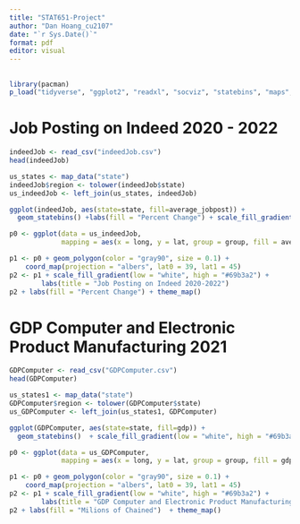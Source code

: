 ```yaml
---
title: "STAT651-Project"
author: "Dan Hoang_cu2107"
date: "`r Sys.Date()`"
format: pdf
editor: visual
---
```


## 

```r
library(pacman)
p_load("tidyverse", "ggplot2", "readxl", "socviz", "statebins", "maps", "ggthemes")
```

# Job Posting on Indeed 2020 - 2022

```r
indeedJob <- read_csv("indeedJob.csv")
head(indeedJob)
```

```r
us_states <- map_data("state")
indeedJob$region <- tolower(indeedJob$state)
us_indeedJob <- left_join(us_states, indeedJob)
```

```r
ggplot(indeedJob, aes(state=state, fill=average_jobpost)) +
  geom_statebins() +labs(fill = "Percent Change") + scale_fill_gradient(low = "white", high = "#69b3a2") 
```

```r
p0 <- ggplot(data = us_indeedJob,
             mapping = aes(x = long, y = lat, group = group, fill = average_jobpost))

p1 <- p0 + geom_polygon(color = "gray90", size = 0.1) +
    coord_map(projection = "albers", lat0 = 39, lat1 = 45) 
p2 <- p1 + scale_fill_gradient(low = "white", high = "#69b3a2") +
        labs(title = "Job Posting on Indeed 2020-2022") 
p2 + labs(fill = "Percent Change") + theme_map()
```

\newpage

# GDP Computer and Electronic Product Manufacturing 2021

```r
GDPComputer <- read_csv("GDPComputer.csv")
head(GDPComputer)
```

```r
us_states1 <- map_data("state")
GDPComputer$region <- tolower(GDPComputer$state)
us_GDPComputer <- left_join(us_states1, GDPComputer)
```

```r
ggplot(GDPComputer, aes(state=state, fill=gdp)) +
  geom_statebins()  + scale_fill_gradient(low = "white", high = "#69b3a2") 
```

```r
p0 <- ggplot(data = us_GDPComputer,
             mapping = aes(x = long, y = lat, group = group, fill = gdp))

p1 <- p0 + geom_polygon(color = "gray90", size = 0.1) +
    coord_map(projection = "albers", lat0 = 39, lat1 = 45) 
p2 <- p1 + scale_fill_gradient(low = "white", high = "#69b3a2") +
        labs(title = "GDP Computer and Electronic Product Manufacturing 2021") 
p2 + labs(fill = "Milions of Chained")  + theme_map()
```
